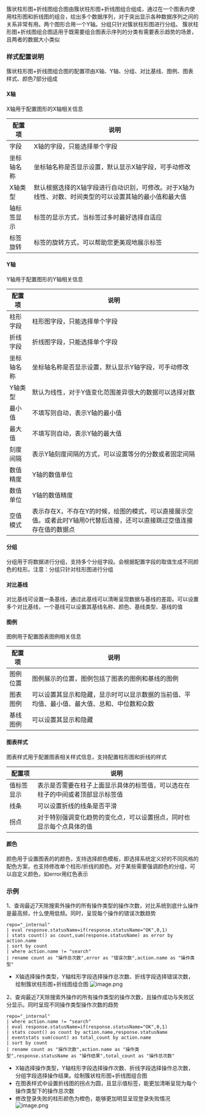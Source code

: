 簇状柱形图+折线图组合图由簇状柱形图+折线图组合组成，通过在一个图表内使用柱形图和折线图的组合，绘出多个数据序列，对于突出显示各种数据序列之间的关系非常有用。两个图形合用一个Y轴。分组只针对簇状柱形图进行分组。
簇状柱形图+折线图组合图适用于既需要组合图表示序列的分类有需要表示趋势的场景，且两者的数据大小类似

### **样式配置说明**
簇状柱形图+折线图组合图的配置项由X轴、Y轴、分组、对比基线、图例、图表样式、颜色7部分组成

#### **X轴**
X轴用于配置图形的X轴相关信息

|配置项|说明|
|-|-|
|字段|X轴的字段，只能选择单个字段|
|坐标轴名称|坐标轴名称是否显示设置，默认显示X轴字段，可手动修改|
|X轴类型|默认根据选择的X轴字段进行自动识别，可修改。对于X轴为线性、对数、时间类型的可以设置其轴的最小值和最大值|
|轴标签显示|标签的显示方式，当标签过多时最好选择自适应|
|标签旋转|标签的旋转方式，可以帮助您更美观地展示标签|


#### **Y轴**
Y轴用于配置图形的Y轴相关信息

|配置项|说明|
|-|-|
|柱形字段|柱形图字段，只能选择单个字段|
|折线字段|折线图字段，只能选择单个字段|
|坐标轴名称|坐标轴名称是否显示设置，默认显示Y轴字段，可手动修改|
|Y轴类型|默认为线性，对于Y值变化范围差异很大的数据可以选择对数|
|最小值|不填写则自动，表示Y轴的最小值|
|最大值|不填写则自动，表示Y轴的最大值|
|刻度间隔|表示Y轴刻度间隔的方式，可以设置等分的分数或者固定间隔|
|数值精度|Y轴的数值单位|
|数值单位|Y轴的数值精度|
|空值模式|表示存在X，不存在Y的时候，绘图的模式，可以直接展示空值。或者此时Y轴用0代替后连接，还可以直接跳过空值连接存在值的数据点|

#### **分组**
分组用于将数据进行分组，支持多个分组字段。会根据配置字段的取值生成不同颜色的柱形。注意：分组只针对柱形图进行分组

#### **对比基线**
对比基线可设置一条基线，通过此基线可以清晰呈现数据与基线的差距。可以设置多个对比基线，一个基线可以设置其基线名称、颜色、基线类型、基线的值

#### **图例**
图例用于配置图表图例相关信息

|配置项|说明|
|-|-|
|图例位置|图例展示的位置，图例包括了图表的图例和基线的图例|
|图表图例|可以设置其显示和隐藏，显示时可以显示数据的当前值、平均值、最小值、最大值、总和、中位数和众数|
|基线图例|可以设置其显示和隐藏|

#### **图表样式**
图表样式用于配置图表相关样式信息，支持配置柱形图和折线的样式

|配置项|说明|
|-|-|
|值标签显示|表示是否需要在柱子上面显示具体的标签值，可以选在在柱子的中间或者顶部显示标签值|
|线条|可以设置折线的线条是否平滑|
|拐点|对于特别强调变化趋势的变化点，可以设置拐点，同时也显示每个点具体的值|

#### **颜色**
颜色用于设置图表的的颜色，支持选择颜色模板，即选择系统定义好的不同风格的配色方案，也支持修改单个柱形/折线的颜色。对于某些需要强调颜色的分组，可以自定义颜色，如error用红色表示



### **示例**

1、查询最近7天除搜索外操作的所有操作类型的操作次数，对比系统到底什么操作是最高频，什么使用低频。同时，呈现每个操作的错误次数趋势
```
repo="_internal"
| eval response.statusName=if(response.statusName="OK",0,1)
| stats count() as count,sum(response.statusName) as error by action.name
| sort by count
| where action.name != "search"
| rename count as "操作总次数",error as "错误次数",action.name as "操作类型"

```
- X轴选择操作类型，Y轴柱形字段选择操作总次数、折线字段选择错误次数，绘制簇状柱形图+折线图组合图
![image.png](https://dn-odum9helk.qbox.me/FqW8fKbYTg5a3qljas3YoNw-He45)

2、查询最近7天除搜索外操作的所有操作类型的操作次数，且操作成功与失败区分显示。同时呈现不同操作类型操作次数的趋势
```
repo="_internal"
| where action.name != "search"
| eval response.statusName=if(response.statusName="OK",0,1)
| stats count() as count by action.name,response.statusName
| eventstats sum(count) as total_count by action.name 
| sort by count
| rename count as "操作次数",action.name as "操作类型",response.statusName as "操作结果",total_count as "操作总次数"
```
- X轴选择操作类型，Y轴柱形字段选择操作次数、折线字段选择操作总次数，分组字段选择操作结果。绘制簇状柱形图+折线图组合图
- 在图表样式中设置折线图的拐点为圆，且显示值标签，能更加清晰呈现为每个操作类型下的操作总次数
- 修改登录失败的柱形颜色为橙色，能够更加明显呈现登录失败情况
![image.png](https://dn-odum9helk.qbox.me/FuvwbWgf9z2OMSP5iSbLnNTylk5i)


